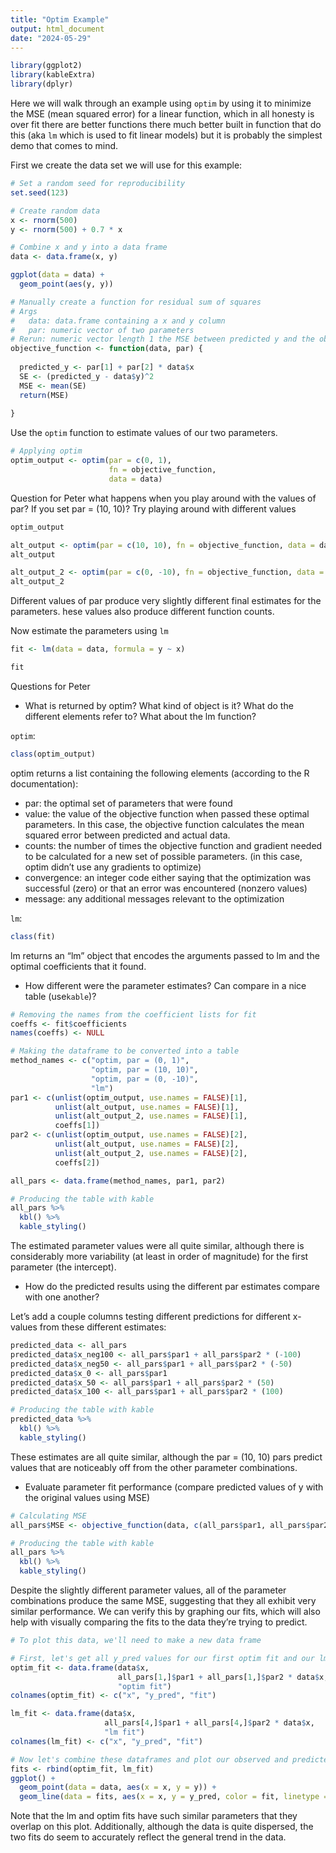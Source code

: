 ```yaml
---
title: "Optim Example"
output: html_document
date: "2024-05-29"
---
```


```r
library(ggplot2)
library(kableExtra)
library(dplyr)
```


Here we will walk through an example using `optim` by using it to minimize the MSE (mean squared error) for a linear function, which in all honesty is over fit there are better functions there much better built in function that do this (aka `lm` which is used to fit linear models) but it is probably the simplest demo that comes to mind. 



First we create the data set we will use for this example: 

```r
# Set a random seed for reproducibility
set.seed(123)

# Create random data
x <- rnorm(500)
y <- rnorm(500) + 0.7 * x

# Combine x and y into a data frame
data <- data.frame(x, y)
```

```r
ggplot(data = data) + 
  geom_point(aes(y, y))
```

```r
# Manually create a function for residual sum of squares
# Args 
#   data: data.frame containing a x and y column 
#   par: numeric vector of two parameters 
# Rerun: numeric vector length 1 the MSE between predicted y and the observed y   
objective_function <- function(data, par) {
  
  predicted_y <- par[1] + par[2] * data$x
  SE <- (predicted_y - data$y)^2
  MSE <- mean(SE)
  return(MSE)
  
}
```


Use the `optim` function to estimate values of our two parameters. 
```r
# Applying optim
optim_output <- optim(par = c(0, 1),
                      fn = objective_function,
                      data = data)

```


Question for Peter what happens when you play around with the values of par? If you set par = (10, 10)? Try playing around with different values


```r
optim_output
```

```r
alt_output <- optim(par = c(10, 10), fn = objective_function, data = data)
alt_output
```

```r
alt_output_2 <- optim(par = c(0, -10), fn = objective_function, data = data)
alt_output_2
```

Different values of par produce very slightly different final estimates for the parameters. hese values also produce different function counts.

Now estimate the parameters using `lm`

```r
fit <- lm(data = data, formula = y ~ x)
```

```r
fit
```


Questions for Peter 

* What is returned by optim? What kind of object is it? What do the different elements refer to? What about the lm function? 

`optim`:
```r
class(optim_output)
```

optim returns a list containing the following elements (according to the R documentation):

- par: the optimal set of parameters that were found
- value: the value of the objective function when passed these optimal parameters. In this case, the objective function calculates the mean squared error between predicted and actual data.
- counts: the number of times the objective function and gradient needed to be calculated for a new set of possible parameters. (in this case, optim didn't use any gradients to optimize)
- convergence: an integer code either saying that the optimization was successful (zero) or that an error was encountered (nonzero values)
- message: any additional messages relevant to the optimization

`lm`:
```r
class(fit)
```

lm returns an "lm" object that encodes the arguments passed to lm and the optimal coefficients that it found.

* How different were the parameter estimates? Can compare in a nice table (use`kable`)?
```r

# Removing the names from the coefficient lists for fit
coeffs <- fit$coefficients
names(coeffs) <- NULL

# Making the dataframe to be converted into a table
method_names <- c("optim, par = (0, 1)",
                  "optim, par = (10, 10)",
                  "optim, par = (0, -10)",
                  "lm")
par1 <- c(unlist(optim_output, use.names = FALSE)[1], 
          unlist(alt_output, use.names = FALSE)[1],
          unlist(alt_output_2, use.names = FALSE)[1],
          coeffs[1])
par2 <- c(unlist(optim_output, use.names = FALSE)[2], 
          unlist(alt_output, use.names = FALSE)[2],
          unlist(alt_output_2, use.names = FALSE)[2],
          coeffs[2])

all_pars <- data.frame(method_names, par1, par2)

# Producing the table with kable
all_pars %>%
  kbl() %>%
  kable_styling()

```
The estimated parameter values were all quite similar, although there is considerably more variability (at least in order of magnitude) for the first parameter (the intercept).

* How do the predicted results using the different par estimates compare with one another?

Let's add a couple columns testing different predictions for different x-values from these different estimates:

```r
predicted_data <- all_pars
predicted_data$x_neg100 <- all_pars$par1 + all_pars$par2 * (-100)
predicted_data$x_neg50 <- all_pars$par1 + all_pars$par2 * (-50)
predicted_data$x_0 <- all_pars$par1
predicted_data$x_50 <- all_pars$par1 + all_pars$par2 * (50)
predicted_data$x_100 <- all_pars$par1 + all_pars$par2 * (100)

# Producing the table with kable
predicted_data %>%
  kbl() %>%
  kable_styling()

```

These estimates are all quite similar, although the par = (10, 10) pars predict values that are noticeably off from the other parameter combinations.

* Evaluate parameter fit performance (compare predicted values of y with the original values using MSE)

```r

# Calculating MSE
all_pars$MSE <- objective_function(data, c(all_pars$par1, all_pars$par2))

# Producing the table with kable
all_pars %>%
  kbl() %>%
  kable_styling()

```

Despite the slightly different parameter values, all of the parameter combinations produce the same MSE, suggesting that they all exhibit very similar performance. We can verify this by graphing our fits, which will also help with visually comparing the fits to the data they're trying to predict.

```r
# To plot this data, we'll need to make a new data frame

# First, let's get all y_pred values for our first optim fit and our lm fit
optim_fit <- data.frame(data$x, 
                        all_pars[1,]$par1 + all_pars[1,]$par2 * data$x,
                        "optim fit")
colnames(optim_fit) <- c("x", "y_pred", "fit")

lm_fit <- data.frame(data$x, 
                     all_pars[4,]$par1 + all_pars[4,]$par2 * data$x,
                     "lm fit")
colnames(lm_fit) <- c("x", "y_pred", "fit")

# Now let's combine these dataframes and plot our observed and predicted data
fits <- rbind(optim_fit, lm_fit)
ggplot() +
  geom_point(data = data, aes(x = x, y = y)) +
  geom_line(data = fits, aes(x = x, y = y_pred, color = fit, linetype = fit))

```

Note that the lm and optim fits have such similar parameters that they overlap
on this plot. Additionally, although the data is quite dispersed, the two fits
do seem to accurately reflect the general trend in the data.
